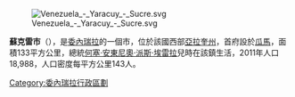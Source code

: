 [[Image:Venezuela_-_Yaracuy_-_Sucre.svg|right]]

'''蘇克雷市'''（{{lang-es|Municipio Sucre}}），是[[委內瑞拉|委內瑞拉]]的一個市，位於該國西部[[亞拉奎州|亞拉奎州]]，首府設於[[瓜馬|瓜馬]]，面積133平方公里，總統[[何塞·安東尼奧·派斯·埃雷拉|何塞·安東尼奧·派斯·埃雷拉]]兒時在該鎮生活，2011年人口18,988，人口密度每平方公里143人。

{{Venezuela-geo-stub}}
[[Category:委內瑞拉行政區劃|Category:委內瑞拉行政區劃]]